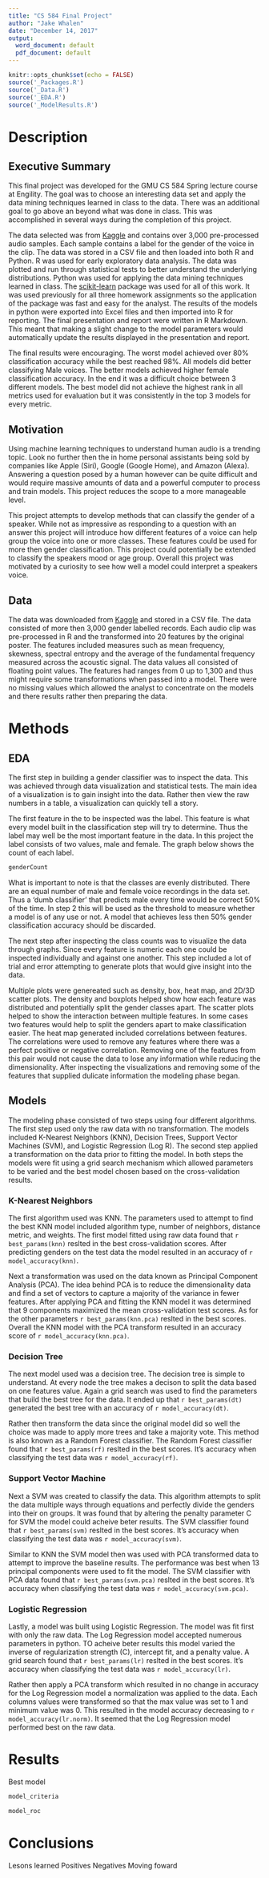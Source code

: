 ```yaml
---
title: "CS 584 Final Project"
author: "Jake Whalen"
date: "December 14, 2017"
output:
  word_document: default
  pdf_document: default
---
```


```r
knitr::opts_chunk$set(echo = FALSE)
source('_Packages.R')
source('_Data.R')
source('_EDA.R')
source('_ModelResults.R')
```

# Description

## Executive Summary
This final project was developed for the GMU CS 584 Spring lecture course at Engility. 
The goal was to choose an interesting data set and apply the data mining techniques learned in class to the data. 
There was an additional goal to go above an beyond what was done in class. 
This was accomplished in several ways during the completion of this project. 

The data selected was from [Kaggle](https://www.kaggle.com/primaryobjects/voicegender) and contains over 3,000 pre-processed audio samples. 
Each sample contains a label for the gender of the voice in the clip. 
The data was stored in a CSV file and then loaded into both R and Python. 
R was used for early exploratory data analysis. 
The data was plotted and run through statistical tests to better understand the underlying distributions. 
Python was used for applying the data mining techniques learned in class. 
The [scikit-learn](http://scikit-learn.org/stable/) package was used for all of this work. 
It was used previously for all three homework assignments so the application of the package was fast and easy for the analyst. 
The results of the models in python were exported into Excel files and then imported into R for reporting. 
The final presentation and report were written in R Markdown. 
This meant that making a slight change to the model parameters would automatically update the results displayed in the presentation and report. 

The final results were encouraging. 
The worst model achieved over 80% classification accuracy while the best reached 98%. 
All models did better classifying Male voices. 
The better models achieved higher female classification accuracy. 
In the end it was a difficult choice between 3 different models. 
The best model did not achieve the highest rank in all metrics used for evaluation but it was consistently in the top 3 models for every metric.  

## Motivation
Using machine learning techniques to understand human audio is a trending topic. 
Look no further then the in home personal assistants being sold by companies like Apple (Siri), Google (Google Home), and Amazon (Alexa). 
Answering a question posed by a human however can be quite difficult and would require massive amounts of data and a powerful computer to process and train models. 
This project reduces the scope to a more manageable level. 

This project attempts to develop methods that can classify the gender of a speaker. 
While not as impressive as responding to a question with an answer this project will introduce how different features of a voice can help group the voice into one or more classes. 
These features could be used for more then gender classification. 
This project could potentially be extended to classify the speakers mood or age group. 
Overall this project was motivated by a curiosity to see how well a model could interpret a speakers voice. 

## Data
The data was downloaded from [Kaggle](https://www.kaggle.com/primaryobjects/voicegender) and stored in a CSV file. 
The data consisted of more then 3,000 gender labelled records. 
Each audio clip was pre-processed in R and the transformed into 20 features by the original poster. 
The features included measures such as mean frequency, skewness, spectral entropy and the average of the fundamental frequency measured across the acoustic signal.
The data values all consisted of floating point values.
The features had ranges from 0 up to 1,300 and thus might require some transformations when passed into a model.
There were no missing values which allowed the analyst to concentrate on the models and there results rather then preparing the data. 


# Methods

## EDA

The first step in building a gender classifier was to inspect the data. 
This was achieved through data visualization and statistical tests.
The main idea of a visualization is to gain insight into the data. 
Rather then view the raw numbers in a table, a visualization can quickly tell a story.

The first feature in the to be inspected was the label. 
This feature is what every model built in the classification step will try to determine.
Thus the label may well be the most important feature in the data.
In this project the label consists of two values, male and female.
The graph below shows the count of each label.

```r
genderCount
```

What is important to note is that the classes are evenly distributed. 
There are an equal number of male and female voice recordings in the data set.
Thus a 'dumb classifier' that predicts male every time would be correct 50% of the time.
In step 2 this will be used as the threshold to measure whether a model is of any use or not.
A model that achieves less then 50% gender classification accuracy should be discarded. 

The next step after inspecting the class counts was to visualize the data through graphs.
Since every feature is numeric each one could be inspected individually and against one another.
This step included a lot of trial and error attempting to generate plots that would give insight into the data.

Multiple plots were genereated such as density, box, heat map, and 2D/3D scatter plots.
The density and boxplots helped show how each feature was distributed and potentially split the gender classes apart. 
The scatter plots helped to show the interaction between multiple features. 
In some cases two features would help to split the genders apart to make classification easier.
The heat map generated included correlations between features.
The correlations were used to remove any features where there was a perfect positive or negative correlation. 
Removing one of the features from this pair would not cause the data to lose any information while reducing the dimensionality.
After inspecting the visualizations and removing some of the features that supplied dulicate information the modeling phase began.

## Models

The modeling phase consisted of two steps using four different algorithms.
The first step used only the raw data with no transformation.
The models included K-Nearest Neighbors (KNN), Decision Trees, Support Vector Machines (SVM), and Logistic Regression (Log R). 
The second step applied a transformation on the data prior to fitting the model.
In both steps the models were fit using a grid search mechanism which allowed parameters to be varied and the best model chosen based on the cross-validation results.

### K-Nearest Neighbors

The first algorithm used was KNN.
The parameters used to attempt to find the best KNN model included algorithm type, number of neighbors, distance metric, and weights.
The first model fitted using raw data found that `r best_params(knn)` reslted in the best cross-validation scores. 
After predicting genders on the test data the model resulted in an accuracy of `r model_accuracy(knn)`.

Next a transformation was used on the data known as Principal Component Analysis (PCA).
The idea behind PCA is to reduce the dimensionality data and find a set of vectors to capture a majority of the variance in fewer features.
After applying PCA and fitting the KNN model it was determined that 9 components maximized the mean cross-validation test scores.
As for the other parameters `r best_params(knn.pca)` reslted in the best  scores.
Overall the KNN model with the PCA transform resulted in an accuracy score of `r model_accuracy(knn.pca)`.

### Decision Tree

The next model used was a decision tree.
The decision tree is simple to understand. 
At every node the tree makes a decison to split the data based on one features value.
Again a grid search was used to find the parameters that build the best tree for the data.
It ended up that `r best_params(dt)` generated the best tree with an accuracy of `r model_accuracy(dt)`.

Rather then transform the data since the original model did so well the choice was made to apply more trees and take a majority vote.
This method is also known as a Random Forest classifier.
The Random Forest classifier found that `r best_params(rf)` reslted in the best  scores.
It's accuracy when classifying the test data was `r model_accuracy(rf)`.

### Support Vector Machine

Next a SVM was created to classify the data.
This algorithm attempts to split the data multiple ways through equations and perfectly divide the genders into their on groups.
It was found that by altering the penalty parameter C for SVM the model could acheive beter results.
The SVM classifier found that `r best_params(svm)` reslted in the best  scores.
It's accuracy when classifying the test data was `r model_accuracy(svm)`.

Similar to KNN the SVM model then was used with PCA transformed data to attempt to improve the baseline results.
The performance was best when 13 principal components were used to fit the model.
The SVM classifier with PCA data found that `r best_params(svm.pca)` reslted in the best  scores.
It's accuracy when classifying the test data was `r model_accuracy(svm.pca)`.

### Logistic Regression

Lastly, a model was built using Logistic Regression.
The model was fit first with only the raw data.
The Log Regression model accepted numerous parameters in python.
TO acheive beter results this model varied the inverse of regularization strength (C), intercept fit, and a penalty value.
A grid search found that `r best_params(lr)` reslted in the best  scores.
It's accuracy when classifying the test data was `r model_accuracy(lr)`.

Rather then apply a PCA transform which resulted in no change in accuracy for the Log Regression model a normalization was applied to the data.
Each columns values were transformed so that the max value was set to 1 and minimum value was 0.
This resulted in the model accuracy decreasing to `r model_accuracy(lr.norm)`.
It seemed that the Log Regression model performed best on the raw data.

# Results

Best model

```r
model_criteria
```

```r
model_roc
```

# Conclusions

Lesons learned
Positives
Negatives
Moving foward